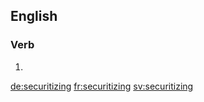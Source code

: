 ==English==

===Verb===
{{head|en}}

# {{present participle of|securitize}}

[[de:securitizing]]
[[fr:securitizing]]
[[sv:securitizing]]
